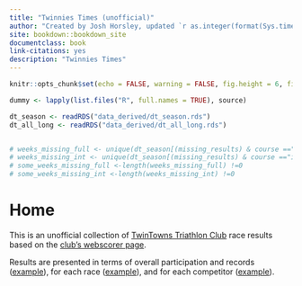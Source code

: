 ```yaml
--- 
title: "Twinnies Times (unofficial)"
author: "Created by Josh Horsley, updated `r as.integer(format(Sys.time(),'%d'))` `r format(Sys.time(),'%b %Y')`"
site: bookdown::bookdown_site
documentclass: book
link-citations: yes
description: "Twinnies Times"
---
```



```r

knitr::opts_chunk$set(echo = FALSE, warning = FALSE, fig.height = 6, fig.width = 7)

dummy <- lapply(list.files("R", full.names = TRUE), source)

dt_season <- readRDS("data_derived/dt_season.rds")
dt_all_long <- readRDS("data_derived/dt_all_long.rds")


# weeks_missing_full <- unique(dt_season[(missing_results) & course =="full"]$race_number)
# weeks_missing_int <- unique(dt_season[(missing_results) & course =="int"]$race_number)
# some_weeks_missing_full <-length(weeks_missing_full) !=0
# some_weeks_missing_int <-length(weeks_missing_int) !=0

```


# Home

This is an unofficial collection of [TwinTowns Triathlon Club](http://www.twintownstriathlon.org.au){target="_blank"} race results based on the [club's webscorer page](https://www.webscorer.com/33755){target="_blank"}.

Results are presented in terms of overall participation and records ([example](#participation-total-2020-2021)), for each race ([example](#r-2021-02-13)), and for each competitor ([example](#a-Tracy-Foyster)).
